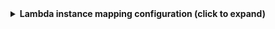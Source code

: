 <details>
<summary><b>Lambda instance mapping configuration (click to expand)</b></summary>

```json showLineNumbers
{
  "resources": [
    {
      "kind": "aws_lambda/function",
      "port": {
        "entity": {
          "mappings": [
            {
              "identifier": ".FunctionName",
              "title": ".FunctionName",
              "blueprint": "aws_lambda_function",
              "properties": {
                "function_name": ".FunctionName",
                "function_arn": ".FunctionArn",
                "runtime": ".Runtime",
                "handler": ".Handler",
                "memory_size": ".MemorySize",
                "timeout": ".Timeout",
                "state": ".State",
                "last_modified": ".LastModified",
                "description": ".Description",
                "role": ".Role"
              }
            }
          ]
        }
      }
    }
  ]
}
```

